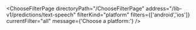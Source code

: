 


<ChooseFilterPage
    directoryPath="/ChooseFilterPage"
    address="/lib-v1/predictions/text-speech"
    filterKind="platform"
    filters={['android','ios']}
    currentFilter="all"
    message={'Choose a platform:'}
/>

